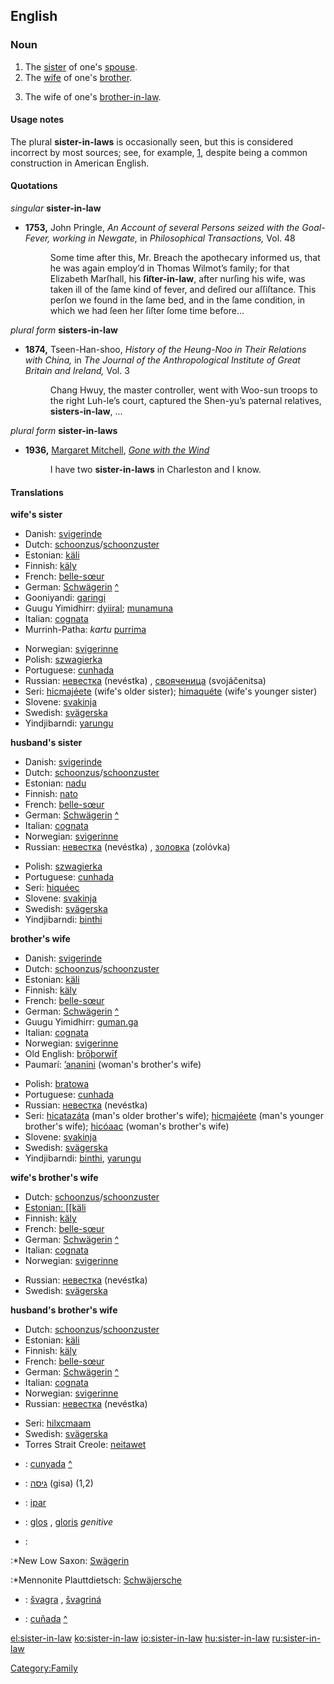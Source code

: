 ==English==

===Noun===
{{en-noun|sg=[[sister]]-[[in]]-[[law]]|pl=sisters-in-law}}

# The [[sister]] of one's [[spouse]].
# The [[wife]] of one's [[brother]].
# {{cattag|non-standard|rare}} The wife of one's [[brother-in-law]].

====Usage notes====
The plural '''sister-in-laws''' is occasionally seen, but this is considered incorrect by most sources; see, for example, [http://www.wsu.edu/~brians/errors/sisterinlaws.html], despite being a common construction in American English.

====Quotations====
''singular'' '''sister-in-law'''
*'''1753,''' John Pringle, ''An Account of several Persons seized with the Goal-Fever, working in Newgate,'' in ''Philosophical Transactions,'' Vol. 48
*:Some time after this, Mr. Breach the apothecary informed us, that he was again employ’d in Thomas Wilmot’s family; for that Elizabeth Marſhall, his '''ſiſter-in-law''', after nurſing his wife, was taken ill of the ſame kind of fever, and deſired our aſſiſtance. This perſon we found in the ſame bed, and in the ſame condition, in which we had ſeen her ſiſter ſome time before...
''plural form'' '''sisters-in-law'''
*'''1874,''' Tseen-Han-shoo, ''History of the Heung-Noo in Their Relations with China,'' in ''The Journal of the Anthropological Institute of Great Britain and Ireland,'' Vol. 3
*:Chang Hwuy, the master controller, went with Woo-sun troops to the right Luh-le’s court, captured the Shen-yu’s paternal relatives, '''sisters-in-law''', ...
''plural form'' '''sister-in-laws'''
*'''1936,''' [[w:Margaret Mitchell|Margaret Mitchell]], ''[[w:Gone with the Wind|Gone with the Wind]]''
*:I have two '''sister-in-laws''' in Charleston and I know.

====Translations====
'''wife's sister'''
{{top}}
*Danish: [[svigerinde]]
*Dutch: [[schoonzus]]/[[schoonzuster]] {{f}}
*Estonian: [[käli]]
*Finnish: [[käly]]
*French: [[belle-sœur]] {{f}}
*German: [[Schwägerin]] {{f}} [[:de:Schwägerin|^]]
*Gooniyandi: [[garingi]]
*Guugu Yimidhirr: [[dyiiral]]; [[munamuna]] {{avoidance}}
*Italian: [[cognata]] {{f}}
*Murrinh-Patha: ''kartu'' [[purrima]]
{{mid}}
*Norwegian: [[svigerinne]] {{f}}
*Polish: [[szwagierka]] {{f}}
*Portuguese: [[cunhada]] {{f}}
*Russian: [[невестка]] (nevéstka) {{f}}, [[свояченица]] (svojáčenitsa) {{f}}
*Seri: [[hicmajeete|hicmajéete]] (wife's older sister); [[himaquete|himaquéte]] (wife's younger sister)
*Slovene: [[svakinja]] {{f}}
*Swedish: [[svägerska]] {{c}}
*Yindjibarndi: [[yarungu]]
{{bottom}}

'''husband's sister'''
{{top}}
*Danish: [[svigerinde]]
*Dutch: [[schoonzus]]/[[schoonzuster]] {{f}}
*Estonian: [[nadu]]
*Finnish: [[nato]]
*French: [[belle-sœur]] {{f}}
*German: [[Schwägerin]] {{f}} [[:de:Schwägerin|^]]
*Italian: [[cognata]] {{f}}
*Norwegian: [[svigerinne]] {{f}}
*Russian: [[невестка]] (nevéstka) {{f}}, [[золовка]] (zolóvka) {{f}}
{{mid}}
*Polish: [[szwagierka]] {{f}}
*Portuguese: [[cunhada]] {{f}}
*Seri: [[hiqueec|hiquéec]]
*Slovene: [[svakinja]] {{f}}
*Swedish: [[svägerska]] {{c}}
*Yindjibarndi: [[binthi]]
{{bottom}}

'''brother's wife'''
{{top}}
*Danish: [[svigerinde]]
*Dutch: [[schoonzus]]/[[schoonzuster]] {{f}}
*Estonian: [[käli]]
*Finnish: [[käly]]
*French: [[belle-sœur]] {{f}}
*German: [[Schwägerin]] {{f}} [[:de:Schwägerin|^]]
*Guugu Yimidhirr: [[guman.ga]]
*Italian: [[cognata]] {{f}}
*Norwegian: [[svigerinne]] {{f}}
*Old English: [[broþorwif|brōþorwīf]] {{n}}
*Paumarí: [[ʼananini]] {{f}} (woman's brother's wife)
{{mid}}
*Polish: [[bratowa]] {{f}}
*Portuguese: [[cunhada]] {{f}}
*Russian: [[невестка]] (nevéstka) {{f}}
*Seri: [[hicatazata|hicatazáta]] (man's older brother's wife); [[hicmajeete|hicmajéete]] (man's younger brother's wife); [[hicoaac|hicóaac]] (woman's brother's wife)
*Slovene: [[svakinja]] {{f}}
*Swedish: [[svägerska]] {{c}}
*Yindjibarndi: [[binthi]], [[yarungu]]
{{bottom}}

'''wife's brother's wife'''
{{top}}
*Dutch: [[schoonzus]]/[[schoonzuster]] {{f}}
*[[Estonian: [[käli]]
*Finnish: [[käly]]
*French: [[belle-sœur]] {{f}}
*German: [[Schwägerin]] {{f}} [[:de:Schwägerin|^]]
*Italian: [[cognata]] {{f}}
*Norwegian: [[svigerinne]] {{f}}
{{mid}}
*Russian: [[невестка]] (nevéstka) {{f}}
*Swedish: [[svägerska]] {{c}}
{{bottom}}

'''husband's brother's wife'''
{{top}}
*Dutch: [[schoonzus]]/[[schoonzuster]] {{f}}
*Estonian: [[käli]]
*Finnish: [[käly]]
*French: [[belle-sœur]] {{f}}
*German: [[Schwägerin]] {{f}} [[:de:Schwägerin|^]]
*Italian: [[cognata]] {{f}}
*Norwegian: [[svigerinne]] {{f}}
*Russian: [[невестка]] (nevéstka) {{f}}
{{mid}}
*Seri: [[hilxcmaam]]
*Swedish: [[svägerska]] {{c}}
*Torres Strait Creole: [[neitawet]] {{cattag|eastern dialect}}
{{bottom}}

{{checktrans}}
*{{ttbc|Catalan}}: [[cunyada]] {{f}} [[:ca:cunyada|^]]
*{{ttbc|Hebrew}}: [[גִּיסָה|גיסה]] (gisa) {{f}} (1,2)
*{{ttbc|Indonesian}}: [[ipar]]
*{{ttbc|Latin}}: [[glos]] {{f}}, [[gloris]] ''genitive''
*{{ttbc|Low German}}:
:*New Low Saxon: [[Swägerin]] {{f}}
:*Mennonite Plauttdietsch: [[Schwäjersche]] {{f}}
*{{ttbc|Slovak}}: [[švagra]] {{f}}, [[švagriná]] {{f}}
*{{ttbc|Spanish}}: [[cuñada]] {{f}} [[:es:cuñada|^]] 

[[Category:Family]]

[[el:sister-in-law]]
[[ko:sister-in-law]]
[[io:sister-in-law]]
[[hu:sister-in-law]]
[[ru:sister-in-law]]